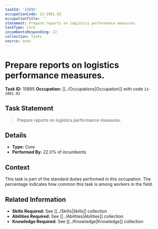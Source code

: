 ```yaml
---
taskId: '15895'
occupationCode: 13-1081.02
occupationTitle: ''
statement: Prepare reports on logistics performance measures.
taskType: Core
incumbentsResponding: 22
collection: Tasks
source: onet
---
```

# Prepare reports on logistics performance measures.

**Task ID:** 15895
**Occupation:** [[../Occupations|Occupation]] with code `13-1081.02`

## Task Statement

> Prepare reports on logistics performance measures.

## Details

- **Type:** Core
- **Performed By:** 22.0% of incumbents

## Context

This task is part of the standard duties performed in this occupation. The percentage indicates how common this task is among workers in the field.

## Related Information

- **Skills Required:** See [[../Skills|Skills]] collection
- **Abilities Required:** See [[../Abilities|Abilities]] collection
- **Knowledge Required:** See [[../Knowledge|Knowledge]] collection
